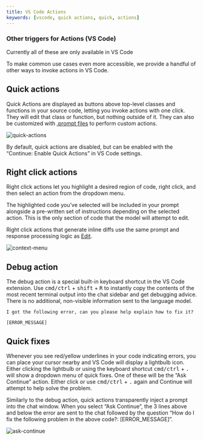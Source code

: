 ```yaml
---
title: VS Code Actions
keywords: [vscode, quick actions, quick, actions]
---
```


### Other triggers for Actions (VS Code)

<Info>Currently all of these are only available in VS Code</Info>

To make common use cases even more accessible, we provide a handful of other ways to invoke actions in VS Code.

## Quick actions

Quick Actions are displayed as buttons above top-level classes and functions in your source code, letting you invoke actions with one click. They will edit that class or function, but nothing outside of it. They can also be customized with [.prompt files](./prompts.md) to perform custom actions.

![quick-actions](/images/quick-actions.png)

By default, quick actions are disabled, but can be enabled with the “Continue: Enable Quick Actions” in VS Code settings.

## Right click actions

Right click actions let you highlight a desired region of code, right click, and then select an action from the dropdown menu.

The highlighted code you’ve selected will be included in your prompt alongside a pre-written set of instructions depending on the selected action. This is the only section of code that the model will attempt to edit.

Right click actions that generate inline diffs use the same prompt and response processing logic as [Edit](../../features/edit/how-it-works.mdx).

![context-menu](/images/context-menu.png)

## Debug action

The debug action is a special built-in keyboard shortcut in the VS Code extension. Use <kbd>cmd/ctrl</kbd> + <kbd>shift</kbd> + <kbd>R</kbd> to instantly copy the contents of the most recent terminal output into the chat sidebar and get debugging advice. There is no additional, non-visible information sent to the language model.

```
I got the following error, can you please help explain how to fix it?

[ERROR_MESSAGE]
```

## Quick fixes

Whenever you see red/yellow underlines in your code indicating errors, you can place your cursor nearby and VS Code will display a lightbulb icon. Either clicking the lightbulb or using the keyboard shortcut <kbd>cmd/ctrl</kbd> + <kbd>.</kbd> will show a dropdown menu of quick fixes. One of these will be the “Ask Continue” action. Either click or use <kbd>cmd/ctrl</kbd> + <kbd>.</kbd> again and Continue will attempt to help solve the problem.

Similarly to the debug action, quick actions transparently inject a prompt into the chat window. When you select “Ask Continue”, the 3 lines above and below the error are sent to the chat followed by the question “How do I fix the following problem in the above code?: [ERROR_MESSAGE]”.

![ask-continue](/images/ask-continue.png)
